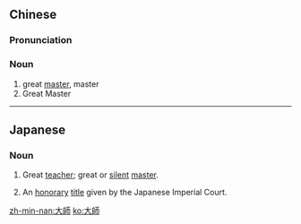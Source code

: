 {{also|大师}}
==Chinese==
{{zh-forms|s=大师}}

===Pronunciation===
{{zh-pron
|m=dàshī
|c=daai6 si1
|cat=n
}}

===Noun===
{{zh-noun}}

# great [[master]], master
# Great Master {{qualifier|a courtesy title used to address a Buddhist monk}}

----

==Japanese==
{{ja-kanjitab|だい|し|yomi=on}}

===Noun===
{{ja-noun|だいし}}

# {{lb|ja|Buddhism|formal|sort=たいし'}} Great [[teacher]]; great or [[silent]] [[master]].
# {{lb|ja|formal|sort=たいし'}} An [[honorary]] [[title]] given by the Japanese Imperial Court.

[[zh-min-nan:大師]]
[[ko:大師]]